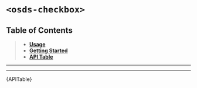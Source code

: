 

<Meta title="Meta Components/Checkbox [meta]/Web Component" />

# `<osds-checkbox>`

## Table of Contents
> - **[Usage](#usage)**
> - **[Getting Started](#getting-started)**
> - **[API Table](#api-table)**

<hr/>
<Usage />
<hr/>
<div id="api-table"><Description>{APITable}</Description></div>
